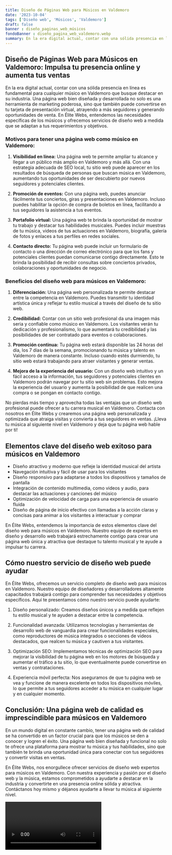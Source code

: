 ```yaml
---
title: Diseño de Páginas Web para Músicos en Valdemoro
date: '2023-10-04'
tags: ['Diseño web', 'Músicos', 'Valdemoro']
draft: false
banner : diseño_paginas_web_músicos
fondoBanner : diseño_pagina_web_valdemoro.webp
summary: En la era digital actual, contar con una sólida presencia en línea es fundamental para cualquier músico en Valdemoro que busque destacar en su industria. Una página web bien diseñada y desarrollada no solo es una herramienta de marketing poderosa, sino que también puede convertirse en tu tarjeta de presentación virtual, atrayendo a más seguidores y generando oportunidades de venta. En Élite Webs, entendemos las necesidades específicas de los músicos y ofrecemos servicios de diseño web a medida que se adaptan a tus requerimientos y objetivos.
---
```


## **Diseño de Páginas Web para Músicos en Valdemoro: Impulsa tu presencia online y aumenta tus ventas**

En la era digital actual, contar con una sólida presencia en línea es fundamental para cualquier músico en Valdemoro que busque destacar en su industria. Una página web bien diseñada y desarrollada no solo es una herramienta de marketing poderosa, sino que también puede convertirse en tu tarjeta de presentación virtual, atrayendo a más seguidores y generando oportunidades de venta. En Élite Webs, entendemos las necesidades específicas de los músicos y ofrecemos servicios de diseño web a medida que se adaptan a tus requerimientos y objetivos.

### Motivos para tener una página web como músico en Valdemoro:

1. **Visibilidad en línea:** Una página web te permite ampliar tu alcance y llegar a un público más amplio en Valdemoro y más allá. Con una estrategia adecuada de SEO local, tu sitio web puede aparecer en los resultados de búsqueda de personas que buscan música en Valdemoro, aumentando tus oportunidades de ser descubierto por nuevos seguidores y potenciales clientes.

2. **Promoción de eventos:** Con una página web, puedes anunciar fácilmente tus conciertos, giras y presentaciones en Valdemoro. Incluso puedes habilitar la opción de compra de boletos en línea, facilitando a tus seguidores la asistencia a tus eventos.

3. **Portafolio virtual:** Una página web te brinda la oportunidad de mostrar tu trabajo y destacar tus habilidades musicales. Puedes incluir muestras de tu música, videos de tus actuaciones en Valdemoro, biografía, galería de fotos y enlaces a tus perfiles en redes sociales.

4. **Contacto directo:** Tu página web puede incluir un formulario de contacto o una dirección de correo electrónico para que los fans y potenciales clientes puedan comunicarse contigo directamente. Esto te brinda la posibilidad de recibir consultas sobre conciertos privados, colaboraciones y oportunidades de negocio.

### Beneficios del diseño web para músicos en Valdemoro:

1. **Diferenciación:** Una página web personalizada te permite destacar entre la competencia en Valdemoro. Puedes transmitir tu identidad artística única y reflejar tu estilo musical a través del diseño de tu sitio web.

2. **Credibilidad:** Contar con un sitio web profesional da una imagen más seria y confiable como músico en Valdemoro. Los visitantes verán tu dedicación y profesionalismo, lo que aumentará tu credibilidad y las posibilidades de ser contratado para eventos o colaboraciones.

3. **Promoción continua:** Tu página web estará disponible las 24 horas del día, los 7 días de la semana, promocionando tu música y talento en Valdemoro de manera constante. Incluso cuando estés durmiendo, tu sitio web estará trabajando para atraer visitantes y generar ventas.

4. **Mejora de la experiencia del usuario:** Con un diseño web intuitivo y un fácil acceso a la información, tus seguidores y potenciales clientes en Valdemoro podrán navegar por tu sitio web sin problemas. Esto mejora la experiencia del usuario y aumenta la posibilidad de que realicen una compra o se pongan en contacto contigo.

No pierdas más tiempo y aprovecha todas las ventajas que un diseño web profesional puede ofrecer a tu carrera musical en Valdemoro. Contacta con nosotros en Élite Webs y crearemos una página web personalizada y optimizada que atraiga visitas y convierta a tus seguidores en ventas. ¡Lleva tu música al siguiente nivel en Valdemoro y deja que tu página web hable por ti!

<GifSeo />

<Cta />

## Elementos clave del diseño web exitoso para músicos en Valdemoro

- Diseño atractivo y moderno que refleje la identidad musical del artista
- Navegación intuitiva y fácil de usar para los visitantes
- Diseño responsivo para adaptarse a todos los dispositivos y tamaños de pantalla
- Integración de contenido multimedia, como videos y audio, para destacar las actuaciones y canciones del músico
- Optimización de velocidad de carga para una experiencia de usuario fluida
- Diseño de página de inicio efectivo con llamadas a la acción claras y concisas para animar a los visitantes a interactuar y comprar

En Élite Webs, entendemos la importancia de estos elementos clave del diseño web para músicos en Valdemoro. Nuestro equipo de expertos en diseño y desarrollo web trabajará estrechamente contigo para crear una página web única y atractiva que destaque tu talento musical y te ayude a impulsar tu carrera.

## Cómo nuestro servicio de diseño web puede ayudar

En Élite Webs, ofrecemos un servicio completo de diseño web para músicos en Valdemoro. Nuestro equipo de diseñadores y desarrolladores altamente capacitados trabajará contigo para comprender tus necesidades y objetivos específicos. Aquí te presentamos cómo nuestro servicio puede ayudarte:

1. Diseño personalizado: Creamos diseños únicos y a medida que reflejen tu estilo musical y te ayuden a destacar entre la competencia.

2. Funcionalidad avanzada: Utilizamos tecnologías y herramientas de desarrollo web de vanguardia para crear funcionalidades especiales, como reproductores de música integrados o secciones de videos destacados, que realcen tu música y cautiven a tus visitantes.

3. Optimización SEO: Implementamos técnicas de optimización SEO para mejorar la visibilidad de tu página web en los motores de búsqueda y aumentar el tráfico a tu sitio, lo que eventualmente puede convertirse en ventas y contrataciones.

4. Experiencia móvil perfecta: Nos aseguramos de que tu página web se vea y funcione de manera excelente en todos los dispositivos móviles, lo que permite a tus seguidores acceder a tu música en cualquier lugar y en cualquier momento.

## Conclusión: Una página web de calidad es imprescindible para músicos en Valdemoro

En un mundo digital en constante cambio, tener una página web de calidad se ha convertido en un factor crucial para que los músicos se den a conocer y logren el éxito. Una página web bien diseñada y funcional no solo te ofrece una plataforma para mostrar tu música y tus habilidades, sino que también te brinda una oportunidad única para conectar con tus seguidores y convertir visitas en ventas.

En Élite Webs, nos enorgullece ofrecer servicios de diseño web expertos para músicos en Valdemoro. Con nuestra experiencia y pasión por el diseño web y la música, estamos comprometidos a ayudarte a destacar en la industria y convertirte en una presencia online sólida y atractiva. Contáctanos hoy mismo y déjanos ayudarte a llevar tu música al siguiente nivel.

<Video />

<CtaBot job='Músicos' city='Valdemoro'/>

<Gmaps query='Valdemoro+españa+maps' />